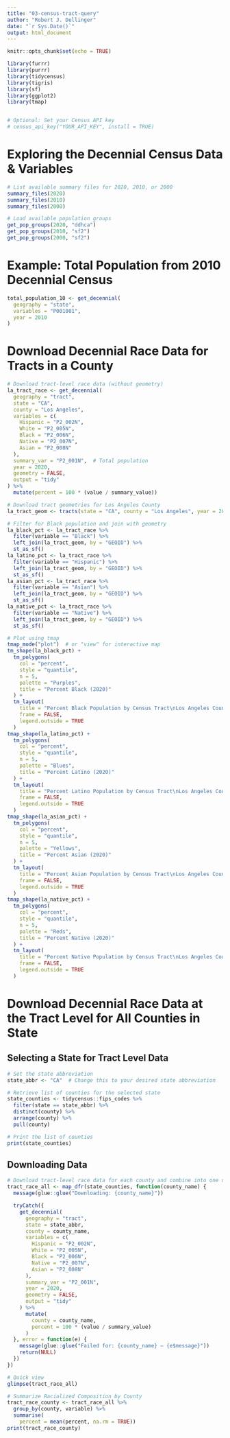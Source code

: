 ```yaml
---
title: "03-census-tract-query"
author: "Robert J. Dellinger"
date: "`r Sys.Date()`"
output: html_document
---
```


```r
knitr::opts_chunk$set(echo = TRUE)

library(furrr)
library(purrr)
library(tidycensus)
library(tigris)
library(sf)
library(ggplot2)
library(tmap)


# Optional: Set your Census API key
# census_api_key("YOUR_API_KEY", install = TRUE)

```


# Exploring the Decennial Census Data & Variables

```r
# List available summary files for 2020, 2010, or 2000
summary_files(2020)
summary_files(2010)
summary_files(2000)

# Load available population groups
get_pop_groups(2020, "ddhca")
get_pop_groups(2010, "sf2")
get_pop_groups(2000, "sf2")
```

# Example: Total Population from 2010 Decennial Census

```r
total_population_10 <- get_decennial(
  geography = "state", 
  variables = "P001001",
  year = 2010
)
```

# Download Decennial Race Data for Tracts in a County

```r
# Download tract-level race data (without geometry)
la_tract_race <- get_decennial(
  geography = "tract",
  state = "CA",
  county = "Los Angeles",
  variables = c(
    Hispanic = "P2_002N",
    White = "P2_005N",
    Black = "P2_006N",
    Native = "P2_007N",
    Asian = "P2_008N"
  ),
  summary_var = "P2_001N",  # Total population
  year = 2020,
  geometry = FALSE,
  output = "tidy"
) %>%
  mutate(percent = 100 * (value / summary_value))

```


```r
# Download tract geometries for Los Angeles County
la_tract_geom <- tracts(state = "CA", county = "Los Angeles", year = 2020, class = "sf")

# Filter for Black population and join with geometry
la_black_pct <- la_tract_race %>%
  filter(variable == "Black") %>%
  left_join(la_tract_geom, by = "GEOID") %>%
  st_as_sf()
la_latino_pct <- la_tract_race %>%
  filter(variable == "Hispanic") %>%
  left_join(la_tract_geom, by = "GEOID") %>%
  st_as_sf()
la_asian_pct <- la_tract_race %>% 
  filter(variable == "Asian") %>%
  left_join(la_tract_geom, by = "GEOID") %>%
  st_as_sf()
la_native_pct <- la_tract_race %>% 
  filter(variable == "Native") %>%
  left_join(la_tract_geom, by = "GEOID") %>%
  st_as_sf()

# Plot using tmap
tmap_mode("plot")  # or "view" for interactive map
tm_shape(la_black_pct) +
  tm_polygons(
    col = "percent",
    style = "quantile",
    n = 5,
    palette = "Purples",
    title = "Percent Black (2020)"
  ) +
  tm_layout(
    title = "Percent Black Population by Census Tract\nLos Angeles County, 2020 Census",
    frame = FALSE,
    legend.outside = TRUE
  )
tmap_shape(la_latino_pct) +
  tm_polygons(
    col = "percent",
    style = "quantile",
    n = 5,
    palette = "Blues",
    title = "Percent Latino (2020)"
  ) +
  tm_layout(
    title = "Percent Latino Population by Census Tract\nLos Angeles County, 2020 Census",
    frame = FALSE,
    legend.outside = TRUE
  )
tmap_shape(la_asian_pct) +
  tm_polygons(
    col = "percent",
    style = "quantile",
    n = 5,
    palette = "Yellows",
    title = "Percent Asian (2020)"
  ) +
  tm_layout(
    title = "Percent Asian Population by Census Tract\nLos Angeles County, 2020 Census",
    frame = FALSE,
    legend.outside = TRUE
  )
tmap_shape(la_native_pct) +
  tm_polygons(
    col = "percent",
    style = "quantile",
    n = 5,
    palette = "Reds",
    title = "Percent Native (2020)"
  ) +
  tm_layout(
    title = "Percent Native Population by Census Tract\nLos Angeles County, 2020 Census",
    frame = FALSE,
    legend.outside = TRUE
  )
```

# Download Decennial Race Data at the Tract Level for All Counties in State


##  Selecting a State for Tract Level Data

```r
# Set the state abbreviation
state_abbr <- "CA"  # Change this to your desired state abbreviation

# Retrieve list of counties for the selected state
state_counties <- tidycensus::fips_codes %>%
  filter(state == state_abbr) %>%
  distinct(county) %>%
  arrange(county) %>%
  pull(county)

# Print the list of counties
print(state_counties)
```

## Downloading Data

```r
# Download tract-level race data for each county and combine into one dataset
tract_race_all <- map_dfr(state_counties, function(county_name) {
  message(glue::glue("Downloading: {county_name}"))

  tryCatch({
    get_decennial(
      geography = "tract",
      state = state_abbr,
      county = county_name,
      variables = c(
        Hispanic = "P2_002N",
        White = "P2_005N",
        Black = "P2_006N",
        Native = "P2_007N",
        Asian = "P2_008N"
      ),
      summary_var = "P2_001N",
      year = 2020,
      geometry = FALSE,
      output = "tidy"
    ) %>%
      mutate(
        county = county_name,
        percent = 100 * (value / summary_value)
      )
  }, error = function(e) {
    message(glue::glue("Failed for: {county_name} — {e$message}"))
    return(NULL)
  })
})

# Quick view
glimpse(tract_race_all)
```


```r
# Summarize Racialized Composition by County
tract_race_county <- tract_race_all %>% 
  group_by(county, variable) %>%
  summarise(
    percent = mean(percent, na.rm = TRUE))
print(tract_race_county)
```

